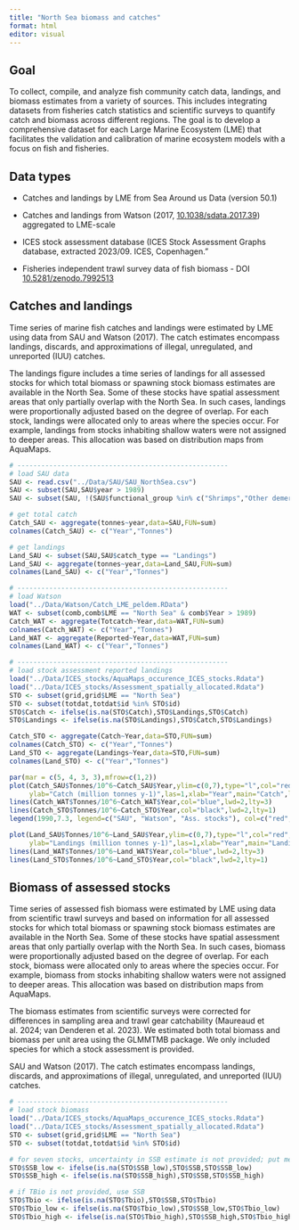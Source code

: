 ```yaml
---
title: "North Sea biomass and catches"
format: html
editor: visual
---
```


## Goal

To collect, compile, and analyze fish community catch data, landings, and biomass estimates from a variety of sources. This includes integrating datasets from fisheries catch statistics and scientific surveys to quantify catch and biomass across different regions. The goal is to develop a comprehensive dataset for each Large Marine Ecosystem (LME) that facilitates the validation and calibration of marine ecosystem models with a focus on fish and fisheries.

## Data types

-   Catches and landings by LME from Sea Around us Data (version 50.1)

-   Catches and landings from Watson (2017, [10.1038/sdata.2017.39](10.1038/sdata.2017.39)) aggregated to LME-scale

-   ICES stock assessment database (ICES Stock Assessment Graphs database, extracted 2023/09. ICES, Copenhagen."

-   Fisheries independent trawl survey data of fish biomass - DOI [10.5281/zenodo.7992513](https://doi.org/10.5281/zenodo.7992513)

## Catches and landings

Time series of marine fish catches and landings were estimated by LME using data from SAU and Watson (2017). The catch estimates encompass landings, discards, and approximations of illegal, unregulated, and unreported (IUU) catches.

The landings figure includes a time series of landings for all assessed stocks for which total biomass or spawning stock biomass estimates are available in the North Sea. Some of these stocks have spatial assessment areas that only partially overlap with the North Sea. In such cases, landings were proportionally adjusted based on the degree of overlap. For each stock, landings were allocated only to areas where the species occur. For example, landings from stocks inhabiting shallow waters were not assigned to deeper areas. This allocation was based on distribution maps from AquaMaps.

```r
# -----------------------------------------------------
# load SAU data
SAU <- read.csv("../Data/SAU/SAU_NorthSea.csv")
SAU <- subset(SAU,SAU$year > 1989)
SAU <- subset(SAU, !(SAU$functional_group %in% c("Shrimps","Other demersal invertebrates","Cephalopods","Lobsters, crabs","Krill")))

# get total catch
Catch_SAU <- aggregate(tonnes~year,data=SAU,FUN=sum)
colnames(Catch_SAU) <- c("Year","Tonnes")

# get landings
Land_SAU <- subset(SAU,SAU$catch_type == "Landings")
Land_SAU <- aggregate(tonnes~year,data=Land_SAU,FUN=sum)
colnames(Land_SAU) <- c("Year","Tonnes")

# -----------------------------------------------------
# load Watson
load("../Data/Watson/Catch_LME_peldem.RData")
WAT <- subset(comb,comb$LME == "North Sea" & comb$Year > 1989)
Catch_WAT <- aggregate(Totcatch~Year,data=WAT,FUN=sum)
colnames(Catch_WAT) <- c("Year","Tonnes")
Land_WAT <- aggregate(Reported~Year,data=WAT,FUN=sum)
colnames(Land_WAT) <- c("Year","Tonnes")

# -----------------------------------------------------
# load stock assessment reported landings
load("../Data/ICES_stocks/AquaMaps_occurence_ICES_stocks.Rdata")
load("../Data/ICES_stocks/Assessment_spatially_allocated.Rdata")
STO <- subset(grid,grid$LME == "North Sea")
STO <- subset(totdat,totdat$id %in% STO$id)
STO$Catch <- ifelse(is.na(STO$Catch),STO$Landings,STO$Catch)
STO$Landings <- ifelse(is.na(STO$Landings),STO$Catch,STO$Landings)

Catch_STO <- aggregate(Catch~Year,data=STO,FUN=sum)
colnames(Catch_STO) <- c("Year","Tonnes")
Land_STO <- aggregate(Landings~Year,data=STO,FUN=sum)
colnames(Land_STO) <- c("Year","Tonnes")

par(mar = c(5, 4, 3, 3),mfrow=c(1,2))
plot(Catch_SAU$Tonnes/10^6~Catch_SAU$Year,ylim=c(0,7),type="l",col="red",lwd=2,
     ylab="Catch (million tonnes y-1)",las=1,xlab="Year",main="Catch",lty=2)
lines(Catch_WAT$Tonnes/10^6~Catch_WAT$Year,col="blue",lwd=2,lty=3)
lines(Catch_STO$Tonnes/10^6~Catch_STO$Year,col="black",lwd=2,lty=1)
legend(1990,7.3, legend=c("SAU", "Watson", "Ass. stocks"), col=c("red", "blue","black"), lty=c(2,3,1), cex=1,y.intersp = 1,x.intersp = .5,seg.len=1, box.lty=0,bg="transparent")

plot(Land_SAU$Tonnes/10^6~Land_SAU$Year,ylim=c(0,7),type="l",col="red",lwd=2,
     ylab="Landings (million tonnes y-1)",las=1,xlab="Year",main="Landings",lty=2)
lines(Land_WAT$Tonnes/10^6~Land_WAT$Year,col="blue",lwd=2,lty=3)
lines(Land_STO$Tonnes/10^6~Land_STO$Year,col="black",lwd=2,lty=1)


```

## Biomass of assessed stocks

Time series of assessed fish biomass were estimated by LME using data from scientific trawl surveys and based on information for all assessed stocks for which total biomass or spawning stock biomass estimates are available in the North Sea. Some of these stocks have spatial assessment areas that only partially overlap with the North Sea. In such cases, biomass were proportionally adjusted based on the degree of overlap. For each stock, biomass were allocated only to areas where the species occur. For example, biomass from stocks inhabiting shallow waters were not assigned to deeper areas. This allocation was based on distribution maps from AquaMaps.

The biomass estimates from scientific surveys were corrected for differences in sampling area and trawl gear catchability (Maureaud et al. 2024; van Denderen et al. 2023). We estimated both total biomass and biomass per unit area using the GLMMTMB package. We only included species for which a stock assessment is provided.

SAU and Watson (2017). The catch estimates encompass landings, discards, and approximations of illegal, unregulated, and unreported (IUU) catches.

```r
# -----------------------------------------------------
# load stock biomass
load("../Data/ICES_stocks/AquaMaps_occurence_ICES_stocks.Rdata")
load("../Data/ICES_stocks/Assessment_spatially_allocated.Rdata")
STO <- subset(grid,grid$LME == "North Sea")
STO <- subset(totdat,totdat$id %in% STO$id)

# for seven stocks, uncertainty in SSB estimate is not provided; put median value
STO$SSB_low <- ifelse(is.na(STO$SSB_low),STO$SSB,STO$SSB_low)
STO$SSB_high <- ifelse(is.na(STO$SSB_high),STO$SSB,STO$SSB_high)

# if TBio is not provided, use SSB
STO$Tbio <- ifelse(is.na(STO$Tbio),STO$SSB,STO$Tbio)
STO$Tbio_low <- ifelse(is.na(STO$Tbio_low),STO$SSB_low,STO$Tbio_low) 
STO$Tbio_high <- ifelse(is.na(STO$Tbio_high),STO$SSB_high,STO$Tbio_high)



```
